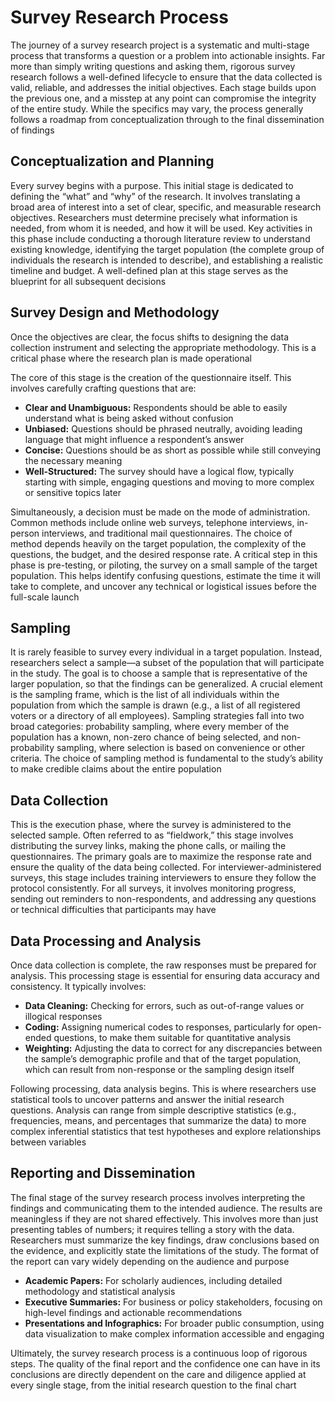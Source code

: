 # Survey Research Process {-}

The journey of a survey research project is a systematic and multi-stage process that transforms a question or a problem into actionable insights. Far more than simply writing questions and asking them, rigorous survey research follows a well-defined lifecycle to ensure that the data collected is valid, reliable, and addresses the initial objectives. Each stage builds upon the previous one, and a misstep at any point can compromise the integrity of the entire study. While the specifics may vary, the process generally follows a roadmap from conceptualization through to the final dissemination of findings

## **Conceptualization and Planning** {-}

Every survey begins with a purpose. This initial stage is dedicated to defining the "what" and "why" of the research. It involves translating a broad area of interest into a set of clear, specific, and measurable research objectives. Researchers must determine precisely what information is needed, from whom it is needed, and how it will be used. Key activities in this phase include conducting a thorough literature review to understand existing knowledge, identifying the target population (the complete group of individuals the research is intended to describe), and establishing a realistic timeline and budget. A well-defined plan at this stage serves as the blueprint for all subsequent decisions

## **Survey Design and Methodology** {-}

Once the objectives are clear, the focus shifts to designing the data collection instrument and selecting the appropriate methodology. This is a critical phase where the research plan is made operational

The core of this stage is the creation of the questionnaire itself. This involves carefully crafting questions that are:

* **Clear and Unambiguous:** Respondents should be able to easily understand what is being asked without confusion
* **Unbiased:** Questions should be phrased neutrally, avoiding leading language that might influence a respondent’s answer
* **Concise:** Questions should be as short as possible while still conveying the necessary meaning
* **Well-Structured:** The survey should have a logical flow, typically starting with simple, engaging questions and moving to more complex or sensitive topics later

Simultaneously, a decision must be made on the mode of administration. Common methods include online web surveys, telephone interviews, in-person interviews, and traditional mail questionnaires. The choice of method depends heavily on the target population, the complexity of the questions, the budget, and the desired response rate. A critical step in this phase is pre-testing, or piloting, the survey on a small sample of the target population. This helps identify confusing questions, estimate the time it will take to complete, and uncover any technical or logistical issues before the full-scale launch

## **Sampling** {-}

It is rarely feasible to survey every individual in a target population. Instead, researchers select a sample—a subset of the population that will participate in the study. The goal is to choose a sample that is representative of the larger population, so that the findings can be generalized. A crucial element is the sampling frame, which is the list of all individuals within the population from which the sample is drawn (e.g., a list of all registered voters or a directory of all employees). Sampling strategies fall into two broad categories: probability sampling, where every member of the population has a known, non-zero chance of being selected, and non-probability sampling, where selection is based on convenience or other criteria. The choice of sampling method is fundamental to the study's ability to make credible claims about the entire population

## **Data Collection** {-}

This is the execution phase, where the survey is administered to the selected sample. Often referred to as "fieldwork," this stage involves distributing the survey links, making the phone calls, or mailing the questionnaires. The primary goals are to maximize the response rate and ensure the quality of the data being collected. For interviewer-administered surveys, this stage includes training interviewers to ensure they follow the protocol consistently. For all surveys, it involves monitoring progress, sending out reminders to non-respondents, and addressing any questions or technical difficulties that participants may have

## **Data Processing and Analysis** {-}

Once data collection is complete, the raw responses must be prepared for analysis. This processing stage is essential for ensuring data accuracy and consistency. It typically involves:

* **Data Cleaning:** Checking for errors, such as out-of-range values or illogical responses
* **Coding:** Assigning numerical codes to responses, particularly for open-ended questions, to make them suitable for quantitative analysis
* **Weighting:** Adjusting the data to correct for any discrepancies between the sample’s demographic profile and that of the target population, which can result from non-response or the sampling design itself

Following processing, data analysis begins. This is where researchers use statistical tools to uncover patterns and answer the initial research questions. Analysis can range from simple descriptive statistics (e.g., frequencies, means, and percentages that summarize the data) to more complex inferential statistics that test hypotheses and explore relationships between variables

## **Reporting and Dissemination** {-}

The final stage of the survey research process involves interpreting the findings and communicating them to the intended audience. The results are meaningless if they are not shared effectively. This involves more than just presenting tables of numbers; it requires telling a story with the data. Researchers must summarize the key findings, draw conclusions based on the evidence, and explicitly state the limitations of the study. The format of the report can vary widely depending on the audience and purpose

* **Academic Papers:** For scholarly audiences, including detailed methodology and statistical analysis
* **Executive Summaries:** For business or policy stakeholders, focusing on high-level findings and actionable recommendations
* **Presentations and Infographics:** For broader public consumption, using data visualization to make complex information accessible and engaging

Ultimately, the survey research process is a continuous loop of rigorous steps. The quality of the final report and the confidence one can have in its conclusions are directly dependent on the care and diligence applied at every single stage, from the initial research question to the final chart
